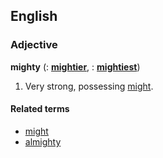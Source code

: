 ==English==

===Adjective===
'''mighty'''  ({{compar}}: '''[[mightier]]''', {{superl}}: '''[[mightiest]]''')
# Very strong, possessing [[might]].

====Related terms====
*[[might]]
*[[almighty]]